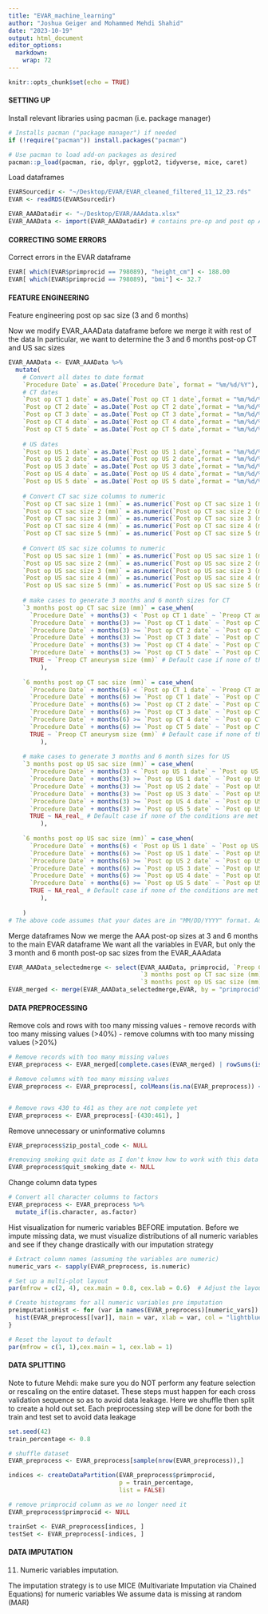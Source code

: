 ```yaml
---
title: "EVAR_machine_learning"
author: "Joshua Geiger and Mohammed Mehdi Shahid"
date: "2023-10-19"
output: html_document
editor_options: 
  markdown: 
    wrap: 72
---
```


```r
knitr::opts_chunk$set(echo = TRUE)
```

#### SETTING UP
Install relevant libraries using pacman (i.e. package manager)

```r
# Installs pacman ("package manager") if needed
if (!require("pacman")) install.packages("pacman")

# Use pacman to load add-on packages as desired
pacman::p_load(pacman, rio, dplyr, ggplot2, tidyverse, mice, caret) 
```

Load dataframes

```r
EVARSourcedir <- "~/Desktop/EVAR/EVAR_cleaned_filtered_11_12_23.rds"
EVAR <- readRDS(EVARSourcedir)

EVAR_AAADatadir <- "~/Desktop/EVAR/AAAdata.xlsx"
EVAR_AAAData <- import(EVAR_AAADatadir) # contains pre-op and post op AAA measurements
```

#### CORRECTING SOME ERRORS
Correct errors in the EVAR dataframe

```r
EVAR[ which(EVAR$primprocid == 798089), "height_cm"] <- 188.00
EVAR[ which(EVAR$primprocid == 798089), "bmi"] <- 32.7
```

#### FEATURE ENGINEERING
Feature engineering post op sac size (3 and 6 months)

Now we modify EVAR_AAAData dataframe before we merge it with rest of the
data In particular, we want to determine the 3 and 6 months post-op CT
and US sac sizes

```r

EVAR_AAAData <- EVAR_AAAData %>%
  mutate(
    # Convert all dates to date format
    `Procedure Date` = as.Date(`Procedure Date`, format = "%m/%d/%Y"),
    # CT dates
    `Post op CT 1 date` = as.Date(`Post op CT 1 date`,format = "%m/%d/%Y"),
    `Post op CT 2 date` = as.Date(`Post op CT 2 date`,format = "%m/%d/%Y"),
    `Post op CT 3 date` = as.Date(`Post op CT 3 date`,format = "%m/%d/%Y"),
    `Post op CT 4 date` = as.Date(`Post op CT 4 date`,format = "%m/%d/%Y"),
    `Post op CT 5 date` = as.Date(`Post op CT 5 date`,format = "%m/%d/%Y"),
    
    # US dates
    `Post op US 1 date` = as.Date(`Post op US 1 date`,format = "%m/%d/%Y"),
    `Post op US 2 date` = as.Date(`Post op US 2 date`,format = "%m/%d/%Y"),
    `Post op US 3 date` = as.Date(`Post op US 3 date`,format = "%m/%d/%Y"),
    `Post op US 4 date` = as.Date(`Post op US 4 date`,format = "%m/%d/%Y"),
    `Post op US 5 date` = as.Date(`Post op US 5 date`,format = "%m/%d/%Y"),
    
    # Convert CT sac size columns to numeric
    `Post op CT sac size 1 (mm)` = as.numeric(`Post op CT sac size 1 (mm)`),
    `Post op CT sac size 2 (mm)` = as.numeric(`Post op CT sac size 2 (mm)`),
    `Post op CT sac size 3 (mm)` = as.numeric(`Post op CT sac size 3 (mm)`),
    `Post op CT sac size 4 (mm)` = as.numeric(`Post op CT sac size 4 (mm)`),
    `Post op CT sac size 5 (mm)` = as.numeric(`Post op CT sac size 5 (mm)`),
    
    # Convert US sac size columns to numeric
    `Post op US sac size 1 (mm)` = as.numeric(`Post op US sac size 1 (mm)`),
    `Post op US sac size 2 (mm)` = as.numeric(`Post op US sac size 2 (mm)`),
    `Post op US sac size 3 (mm)` = as.numeric(`Post op US sac size 3 (mm)`),
    `Post op US sac size 4 (mm)` = as.numeric(`Post op US sac size 4 (mm)`),
    `Post op US sac size 5 (mm)` = as.numeric(`Post op US sac size 5 (mm)`),
    
    # make cases to generate 3 months and 6 month sizes for CT
    `3 months post op CT sac size (mm)` = case_when(
      `Procedure Date` + months(3) < `Post op CT 1 date` ~ `Preop CT aneurysm size (mm)`,
      `Procedure Date` + months(3) >= `Post op CT 1 date` ~ `Post op CT sac size 1 (mm)`,
      `Procedure Date` + months(3) >= `Post op CT 2 date` ~ `Post op CT sac size 2 (mm)`,
      `Procedure Date` + months(3) >= `Post op CT 3 date` ~ `Post op CT sac size 3 (mm)`,
      `Procedure Date` + months(3) >= `Post op CT 4 date` ~ `Post op CT sac size 4 (mm)`,
      `Procedure Date` + months(3) >= `Post op CT 5 date` ~ `Post op CT sac size 5 (mm)`,
      TRUE ~ `Preop CT aneurysm size (mm)` # Default case if none of the conditions are met
         ),
    
    `6 months post op CT sac size (mm)` = case_when(
      `Procedure Date` + months(6) < `Post op CT 1 date` ~ `Preop CT aneurysm size (mm)`,
      `Procedure Date` + months(6) >= `Post op CT 1 date` ~ `Post op CT sac size 1 (mm)`,
      `Procedure Date` + months(6) >= `Post op CT 2 date` ~ `Post op CT sac size 2 (mm)`,
      `Procedure Date` + months(6) >= `Post op CT 3 date` ~ `Post op CT sac size 3 (mm)`,
      `Procedure Date` + months(6) >= `Post op CT 4 date` ~ `Post op CT sac size 4 (mm)`,
      `Procedure Date` + months(6) >= `Post op CT 5 date` ~ `Post op CT sac size 5 (mm)`,
      TRUE ~ `Preop CT aneurysm size (mm)` # Default case if none of the conditions are met
         ),
    
    # make cases to generate 3 months and 6 month sizes for US
    `3 months post op US sac size (mm)` = case_when(
      `Procedure Date` + months(3) < `Post op US 1 date` ~ `Post op US sac size 1 (mm)`,
      `Procedure Date` + months(3) >= `Post op US 1 date` ~ `Post op US sac size 1 (mm)`,
      `Procedure Date` + months(3) >= `Post op US 2 date` ~ `Post op US sac size 2 (mm)`,
      `Procedure Date` + months(3) >= `Post op US 3 date` ~ `Post op US sac size 3 (mm)`,
      `Procedure Date` + months(3) >= `Post op US 4 date` ~ `Post op US sac size 4 (mm)`,
      `Procedure Date` + months(3) >= `Post op US 5 date` ~ `Post op US sac size 5 (mm)`,
      TRUE ~ NA_real_ # Default case if none of the conditions are met
         ),
    
    `6 months post op US sac size (mm)` = case_when(
      `Procedure Date` + months(6) < `Post op US 1 date` ~ `Post op US sac size 1 (mm)`,
      `Procedure Date` + months(6) >= `Post op US 1 date` ~ `Post op US sac size 1 (mm)`,
      `Procedure Date` + months(6) >= `Post op US 2 date` ~ `Post op US sac size 2 (mm)`,
      `Procedure Date` + months(6) >= `Post op US 3 date` ~ `Post op US sac size 3 (mm)`,
      `Procedure Date` + months(6) >= `Post op US 4 date` ~ `Post op US sac size 4 (mm)`,
      `Procedure Date` + months(6) >= `Post op US 5 date` ~ `Post op US sac size 5 (mm)`,
      TRUE ~ NA_real_ # Default case if none of the conditions are met
         ),
    
    )
# The above code assumes that your dates are in "MM/DD/YYYY" format. Adjust the format accordingly if your dates are in a different format.
```


Merge dataframes
Now we merge the AAA post-op sizes at 3 and 6 months to the main EVAR
dataframe We want all the variables in EVAR, but only the 3 month and 6
month post-op sac sizes from the EVAR_AAAdata

```r
EVAR_AAAData_selectedmerge <- select(EVAR_AAAData, primprocid, `Preop CT aneurysm size (mm)`,
                                     `3 months post op CT sac size (mm)`, `6 months post op CT sac size (mm)`,
                                     `3 months post op US sac size (mm)`, `6 months post op US sac size (mm)`)
EVAR_merged <- merge(EVAR_AAAData_selectedmerge,EVAR, by = "primprocid")
```

#### DATA PREPROCESSING

Remove cols and rows with too many missing values
-   remove records with too many missing values (\>40%)
-   remove columns with too many missing values (\>20%)

```r

# Remove records with too many missing values
EVAR_preprocess <- EVAR_merged[complete.cases(EVAR_merged) | rowSums(is.na(EVAR_merged)) <= ncol(EVAR_merged) * 0.4, ] # 0.4 denotes removing records with more than 40% missing values

# Remove columns with too many missing values
EVAR_preprocess <- EVAR_preprocess[, colMeans(is.na(EVAR_preprocess)) <= nrow(EVAR_preprocess) * 0.2] # 20%


# Remove rows 430 to 461 as they are not complete yet
EVAR_preprocess <- EVAR_preprocess[-(430:461), ]
```

Remove unnecessary or uninformative columns
```r
EVAR_preprocess$zip_postal_code <- NULL

#removing smoking quit date as I don't know how to work with this data type with ML for now....
EVAR_preprocess$quit_smoking_date <- NULL
```

Change column data types
```r
# Convert all character columns to factors
EVAR_preprocess <- EVAR_preprocess %>%
  mutate_if(is.character, as.factor)
```

Hist visualization for numeric variables BEFORE imputation.
Before we impute missing data, we must visualize distributions of all numeric variables and see if they change drastically with our imputation strategy

```r
# Extract column names (assuming the variables are numeric)
numeric_vars <- sapply(EVAR_preprocess, is.numeric)

# Set up a multi-plot layout
par(mfrow = c(2, 4), cex.main = 0.8, cex.lab = 0.6)  # Adjust the layout as needed

# Create histograms for all numeric variables pre imputation
preimputationHist <- for (var in names(EVAR_preprocess)[numeric_vars]) {
  hist(EVAR_preprocess[[var]], main = var, xlab = var, col = "lightblue", border = "black")
}

# Reset the layout to default
par(mfrow = c(1, 1),cex.main = 1, cex.lab = 1)
```

#### DATA SPLITTING

Note to future Mehdi: make sure you do NOT perform any feature selection
or rescaling on the entire dataset. These steps must happen for each
cross validation sequence so as to avoid data leakage. Here we shuffle
then split to create a hold out set. Each preprocessing step will be
done for both the train and test set to avoid data leakage

```r

set.seed(42)
train_percentage <- 0.8

# shuffle dataset
EVAR_preprocess <- EVAR_preprocess[sample(nrow(EVAR_preprocess)),]

indices <- createDataPartition(EVAR_preprocess$primprocid,
                               p = train_percentage,
                               list = FALSE)

# remove primprocid column as we no longer need it
EVAR_preprocess$primprocid <- NULL

trainSet <- EVAR_preprocess[indices, ]
testSet <- EVAR_preprocess[-indices, ]
```

#### DATA IMPUTATION

11. Numeric variables imputation.

The imputation strategy is to use MICE (Multivariate Imputation via Chained Equations) for numeric variables We assume data is missing at random (MAR)

```r

```

